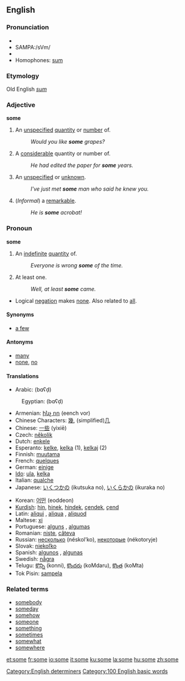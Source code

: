 ==English==

{{rank|could|our|than|65|some|other|very|upon}}

===Pronunciation===
*{{IPA|sʌm}}
*SAMPA:/sVm/
*{{audio|en-us-some.ogg|Audio (US)}}
* Homophones: [[sum]]

===Etymology===
Old English ''[[sum]]''

===Adjective===
'''some'''

# An [[unspecified]] [[quantity]] or [[number]] of.
#:''Would you like '''some''' grapes?''
# A [[considerable]] quantity or number of.
#:''He had edited the paper for '''some''' years.''
# An [[unspecified]] or [[unknown]].
#:''I've just met '''some''' man who said he knew you.''
# (''Informal'') a [[remarkable]].
#:''He is '''some''' acrobat!''

===Pronoun===
'''some'''

# An [[indefinite]] [[quantity]] of.
#:''Everyone is wrong '''some''' of the time.''
# At least one.
#:''Well, at least '''some''' came.''
* Logical [[negation]] makes [[none]].  Also related to [[all]].

====Synonyms====
*[[a few]]

====Antonyms====
*[[many]]
*[[none]], [[no]]

====Translations====
{{top}}
*Arabic: {{ARchar|[[بعض]]}} (bɑʕḍ)
:Egyptian: {{ARchar|[[بعض]]}} (bɑʕḍ)
*Armenian: [[ինչ որ]] (eench vor)
*Chinese Characters: [[幾]], (simplified)[[几]]
*Chinese: [[一些]] (yìxiē)
*Czech: [[několik]]
*Dutch: [[enkele]]
*Esperanto: [[kelke]], [[kelka]] (1), [[kelkaj]] (2)
*Finnish: [[muutama]]
*French: [[quelques]]
*German: [[einige]]
*[[Ido]]: [[ula]], [[kelka]]
*Italian: [[qualche]]
*Japanese: [[いくつかの]] (ikutsuka no), [[いくらかの]] (ikuraka no)
{{mid}}
*Korean: [[어떤]] (eoddeon)
*[[Kurdish]]: [[hin]], [[hinek]], [[hindek]], [[çendek]], [[çend]]
*Latin: [[aliqui]] {{m}}, [[aliqua]] {{f}}, [[aliquod]] {{n}}
*Maltese: [[xi]]
*Portuguese: [[alguns]] {{m}} {{p}}, [[algumas]] {{f}} {{p}}
*Romanian: [[nişte]], [[câteva]]
*Russian: [[несколько]] (néskol’ko), [[некоторый|некоторые]] (nékotoryje)
*Slovak: [[niekoľko]]
*Spanish: [[algunos]] {{m}} {{p}}, [[algunas]] {{f}} {{p}}
*Swedish: [[några]]
*Telugu: [[కొన్ని]] (konni), [[కొందరు]] (koMdaru), [[కొంత]] (koMta)
*Tok Pisin: [[sampela]]
{{bottom}}

===Related terms===
*[[somebody]]
*[[someday]]
*[[somehow]]
*[[someone]]
*[[something]]
*[[sometimes]]
*[[somewhat]]
*[[somewhere]]


[[Category:English determiners]]
[[Category:100 English basic words]]

[[et:some]]
[[fr:some]]
[[io:some]]
[[it:some]]
[[ku:some]]
[[la:some]]
[[hu:some]]
[[zh:some]]